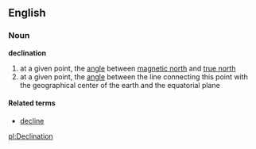 ==English==
===Noun===
'''declination'''
# at a given point, the [[angle]] between [[magnetic north]] and [[true north]]
# at a given point, the [[angle]] between the line connecting this point with the geographical center of the earth and the equatorial plane
====Related terms====
*[[decline]]

[[pl:Declination]]